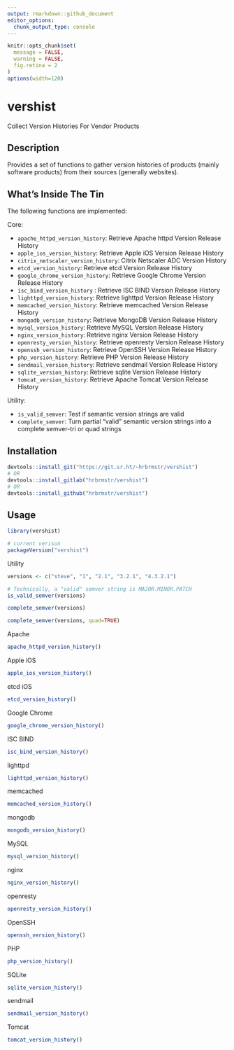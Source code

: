 ```yaml
---
output: rmarkdown::github_document
editor_options: 
  chunk_output_type: console
---
```

```r
knitr::opts_chunk$set(
  message = FALSE,
  warning = FALSE,
  fig.retina = 2
)
options(width=120)
```
# vershist

Collect Version Histories For Vendor Products

## Description

Provides a set of functions to gather version histories of products 
(mainly software products) from their sources (generally websites).

## What's Inside The Tin

The following functions are implemented:

Core:

- `apache_httpd_version_history`: Retrieve Apache httpd Version Release History
- `apple_ios_version_history`:  Retrieve Apple iOS Version Release History
- `citrix_netscaler_version_history`: Citrix Netscaler ADC Version History
- `etcd_version_history`: Retrieve etcd Version Release History
- `google_chrome_version_history`:  Retrieve Google Chrome Version Release History
- `isc_bind_version_history` : Retrieve ISC BIND Version Release History
- `lighttpd_version_history`: Retrieve lighttpd Version Release History
- `memcached_version_history`:  Retrieve memcached Version Release History
- `mongodb_version_history`:  Retrieve MongoDB Version Release History
- `mysql_version_history`:  Retrieve MySQL Version Release History
- `nginx_version_history`:  Retrieve nginx Version Release History
- `openresty_version_history`:  Retrieve openresty Version Release History
- `openssh_version_history`:  Retrieve OpenSSH Version Release History
- `php_version_history`:  Retrieve PHP Version Release History
- `sendmail_version_history`: Retrieve sendmail Version Release History
- `sqlite_version_history`: Retrieve sqlite Version Release History
- `tomcat_version_history`: Retrieve Apache Tomcat Version Release History

Utility:

- `is_valid_semver`:  Test if semantic version strings are valid
- `complete_semver`:  Turn partial "valid" semantic version strings into a complete semver-tri or quad strings

## Installation

```r
devtools::install_git("https://git.sr.ht/~hrbrmstr/vershist")
# OR
devtools::install_gitlab("hrbrmstr/vershist")
# OR
devtools::install_github("hrbrmstr/vershist")
```

## Usage

```r
library(vershist)

# current verison
packageVersion("vershist")
```

Utility

```r
versions <- c("steve", "1", "2.1", "3.2.1", "4.3.2.1")

# Technically, a "valid" semver string is MAJOR.MINOR.PATCH
is_valid_semver(versions)

complete_semver(versions)

complete_semver(versions, quad=TRUE)
```

Apache

```r
apache_httpd_version_history()
```

Apple iOS

```r
apple_ios_version_history()
```

etcd iOS

```r
etcd_version_history()
```

Google Chrome

```r
google_chrome_version_history()
```

ISC BIND 

```r
isc_bind_version_history()
```

lighttpd

```r
lighttpd_version_history()
```

memcached

```r
memcached_version_history()
```

mongodb

```r
mongodb_version_history()
```

MySQL

```r
mysql_version_history()
```

nginx

```r
nginx_version_history()
```

openresty

```r
openresty_version_history()
```

OpenSSH

```r
openssh_version_history()
```

PHP

```r
php_version_history()
```

SQLite

```r
sqlite_version_history()
```

sendmail

```r
sendmail_version_history()
```

Tomcat

```r
tomcat_version_history()
```
